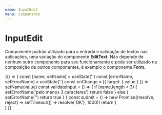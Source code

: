 ```yaml
---
name: InputEdit
menu: Components
---
```



# InputEdit
Componente padrão utilizado para a entrada e validação de textos nas aplicações, uma variação do componente **EditText**. Não depende de nenhum outro componente para seu funcionamento e pode ser utilizado na composição de outros componentes, à exemplo o componente **Form**.

<Playground>
  {() => {
    const [name, setName] = useState('')
    const [errorName, setErrorName] = useState('')
    const onChange = ({ target: { value } }) => setName(value)
    const validateInput = () => {
        if (name.length < 3) {
            setErrorName('pelo menos 3 caracteres')
            return false
        } else {
            setErrorName('')
            return true
        }
    }
    const submit = () => new Promise((resolve, reject) => setTimeout(() => resolve('OK'), 1000))
    return (
        <div style={{ height: 100, ...containerWithoutHeight}}>
            <InputEdit
                name='Nome'
                value={name}
                onChange={onChange}
                validateInput={validateInput}
                submit={submit}
                setError={setErrorName}
                error={errorName}
                warning='preencha o campo'
                placeholder='digite aqui...'
                isValidated={true}
                editable={true}
                isLoading={false}
            />
        </div >
    )
  }}
</Playground>

<Props of={InputEdit} />